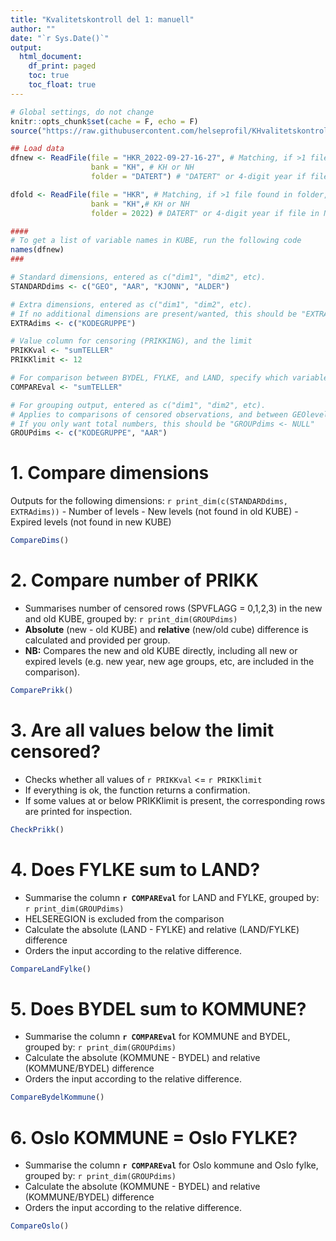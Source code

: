 ```yaml
---
title: "Kvalitetskontroll del 1: manuell"
author: ""
date: "`r Sys.Date()`"
output:
  html_document: 
    df_print: paged
    toc: true
    toc_float: true
---
```

```r
# Global settings, do not change
knitr::opts_chunk$set(cache = F, echo = F)
source("https://raw.githubusercontent.com/helseprofil/KHvalitetskontroll/main/R/setup.R")
```

```r
## Load data
dfnew <- ReadFile(file = "HKR_2022-09-27-16-27", # Matching, if >1 file found in folder, specify file name further
                  bank = "KH", # KH or NH
                  folder = "DATERT") # "DATERT" or 4-digit year if file in NESSTAR-folder

dfold <- ReadFile(file = "HKR", # Matching, if >1 file found in folder, specify file name further
                  bank = "KH",# KH or NH
                  folder = 2022) # DATERT" or 4-digit year if file in NESSTAR-folder
```
```r
####
# To get a list of variable names in KUBE, run the following code
names(dfnew)
###

# Standard dimensions, entered as c("dim1", "dim2", etc).
STANDARDdims <- c("GEO", "AAR", "KJONN", "ALDER") 

# Extra dimensions, entered as c("dim1", "dim2", etc).
# If no additional dimensions are present/wanted, this should be "EXTRAdims <- NULL"
EXTRAdims <- c("KODEGRUPPE") 

# Value column for censoring (PRIKKING), and the limit 
PRIKKval <- "sumTELLER"
PRIKKlimit <- 12

# For comparison between BYDEL, FYLKE, and LAND, specify which variable to sum
COMPAREval <- "sumTELLER" 

# For grouping output, entered as c("dim1", "dim2", etc).
# Applies to comparisons of censored observations, and between GEOlevels
# If you only want total numbers, this should be "GROUPdims <- NULL"
GROUPdims <- c("KODEGRUPPE", "AAR") 
```

# 1. Compare dimensions

Outputs for the following dimensions: `r print_dim(c(STANDARDdims, EXTRAdims))`
- Number of levels
- New levels (not found in old KUBE)
- Expired levels (not found in new KUBE)

```r
CompareDims()
```

# 2. Compare number of PRIKK

- Summarises number of censored rows (SPVFLAGG = 0,1,2,3) in the new and old KUBE, grouped by: `r print_dim(GROUPdims)`
-   **Absolute** (new - old KUBE) and **relative** (new/old cube) difference is calculated and provided per group.
- **NB:** Compares the new and old KUBE directly, including all new or expired levels (e.g. new year, new age groups, etc, are included in the comparison).

```r
ComparePrikk()
```

# 3. Are all values below the limit censored?

-   Checks whether all values of `r PRIKKval` <= `r PRIKKlimit`
-   If everything is ok, the function returns a confirmation.
-   If some values at or below PRIKKlimit is present, the corresponding rows are printed for inspection.

```r
CheckPrikk()
```

# 4. Does FYLKE sum to LAND?

-   Summarise the column **`r COMPAREval`** for LAND and FYLKE, grouped by: `r print_dim(GROUPdims)`
-   HELSEREGION is excluded from the comparison
-   Calculate the absolute (LAND - FYLKE) and relative (LAND/FYLKE) difference
-   Orders the input according to the relative difference.

```r
CompareLandFylke()
```

# 5. Does BYDEL sum to KOMMUNE?

-   Summarise the column **`r COMPAREval`** for KOMMUNE and BYDEL, grouped by: `r print_dim(GROUPdims)`
-   Calculate the absolute (KOMMUNE - BYDEL) and relative (KOMMUNE/BYDEL) difference
-   Orders the input according to the relative difference.

```r
CompareBydelKommune() 
```

# 6. Oslo KOMMUNE = Oslo FYLKE?

-   Summarise the column **`r COMPAREval`** for Oslo kommune and Oslo fylke, grouped by: `r print_dim(GROUPdims)`
-   Calculate the absolute (KOMMUNE - BYDEL) and relative (KOMMUNE/BYDEL) difference
-   Orders the input according to the relative difference.

```r
CompareOslo()
```

